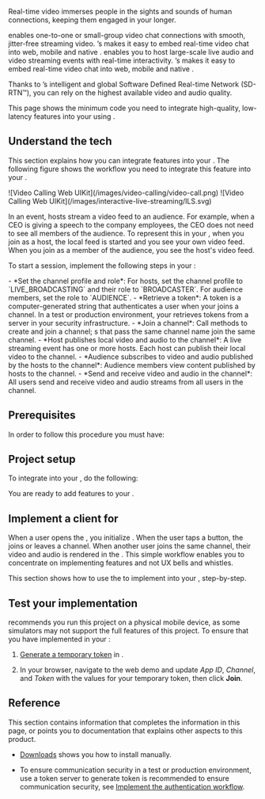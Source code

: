 

Real-time video immerses people in the sights and sounds of human connections, keeping them engaged in your <Vpl k="CLIENT"/> longer.

<ProductWrapper product="video-calling">
<Vpd k="PRODUCT" /> enables one-to-one or small-group video chat connections with smooth, jitter-free streaming video. <Vg k="COMPANY"/>’s <Vpd k="SDK" /> makes it easy to embed real-time video chat into web, mobile and native <Vpl k="CLIENT"/>.
</ProductWrapper>
<ProductWrapper product="interactive-live-streaming">
<Vpd k="PRODUCT"/> enables you to host large-scale live audio and video streaming events with real-time interactivity. <Vg k="COMPANY"/>’s <Vpd k="SDK" />  makes it easy to embed real-time video chat into web, mobile and native <Vpl k="CLIENT" />.
</ProductWrapper>

Thanks to <Vg k="COMPANY"/>’s intelligent and global Software Defined Real-time Network (SD-RTN™), you can rely on the highest available video and audio quality.

This page shows the minimum code you need to integrate high-quality, low-latency <Vpd k="PRODUCT" /> features into your <Vpl k="CLIENT" /> using <Vpd k="SDK" />.

## Understand the tech

This section explains how you can integrate <Vpd k="PRODUCT" /> features into your <Vpl k="CLIENT" />. The following figure shows the workflow you need to integrate this feature into your <Vpl k="CLIENT" />.

<ProductWrapper product="video-calling">
![Video Calling Web UIKit](/images/video-calling/video-call.png)
</ProductWrapper>

<ProductWrapper product="interactive-live-streaming">
![Video Calling Web UIKit](/images/interactive-live-streaming/ILS.svg)

In an <Vpd k="PRODUCT" /> event, hosts stream a video feed to an audience. For example, when a CEO is giving a speech to the company employees, the CEO does not need to see all members of the audience. To represent this in your <Vpl k="CLIENT" />, when you join as a host, the local feed is started and  you see your own video feed. When you join as a member of the audience, you see the host's video feed.
</ProductWrapper>


To start a session, implement the following steps in your <Vpl k="CLIENT" />:

<ProductWrapper product="interactive-live-streaming">
- *Set the channel profile and role*: For hosts, set the channel profile to `LIVE_BROADCASTING` and their role to `BROADCASTER`. For audience members, set the role to `AUDIENCE`.
</ProductWrapper>
- *Retrieve a token*: A token is a computer-generated string that authenticates a user when your <Vpl k="CLIENT" /> joins a channel. In a test or production environment, your <Vpl k="CLIENT" /> retrieves tokens from a server in your security infrastructure.
- *Join a channel*: Call methods to create and join a channel; <Vpl k="CLIENT" />s that pass the same channel name join the same channel.
<ProductWrapper product="interactive-live-streaming">
- *Host publishes local video and audio to the channel*: A live streaming event has one or more hosts. Each host can publish their local video to the channel.
- *Audience subscribes to video and audio published by the hosts to the channel*: Audience members view content published by hosts to the channel.
</ProductWrapper>
<ProductWrapper product="video-calling">
- *Send and receive video and audio in the channel*: All users send and receive video and audio streams from all users in the channel.
</ProductWrapper>

## Prerequisites

In order to follow this procedure you must have:

<Prerequites />


## Project setup

To integrate <Vpd k="PRODUCT" /> into your <Vpl k="CLIENT" />, do the following:

<ProjectSetup />

You are ready to add <Vpd k="PRODUCT" /> features to your <Vpl k="CLIENT" />.


## Implement a client for <Vpd k="PRODUCT" />

When a user opens the <Vpl k="CLIENT" />, you initialize <Vg k="ENGINE" />. When the user taps a button, the <Vpl k="CLIENT" /> joins or leaves a channel. When another user joins the same channel, their video and audio is rendered in the <Vpl k="CLIENT" />. This simple workflow enables you to concentrate on implementing <Vg k="COMPANY"/> features and not UX bells and whistles.

This section shows how to use the <Vpd k="SDK" />  to implement <Vpd k="PRODUCT" /> into your <Vpl k="CLIENT" />, step-by-step.

<ProjectImplement />


## Test your implementation

<Vg k="COMPANY"/> recommends you run this project on a physical mobile device, as some simulators may not support the full features of this project. To ensure that you have implemented <Vpd k="PRODUCT" /> in your <Vpl k="CLIENT" />:

1. [Generate a temporary token](../reference/manage-agora-account#generate-a-temporary-token) in <Vg k="CONSOLE" />.

2. In your browser, navigate to the <Link target="_blank" to="{{Global.DEMO_BASIC_VIDEO_CALL_URL}}"><Vg k="COMPANY" /> web demo</Link> and update _App ID_, _Channel_, and _Token_ with the values for your temporary token, then click **Join**.
<ProjectTest />

## Reference

This section contains information that completes the information in this page, or points you to documentation that explains other aspects to this product.

- [Downloads](../reference/downloads) shows you how to install <Vpd k="SDK" /> manually.

- To ensure communication security in a test or production environment, use a token server to generate token is recommended to ensure communication security, see [Implement the authentication workflow](../develop/authentication-workflow).

<Reference />
